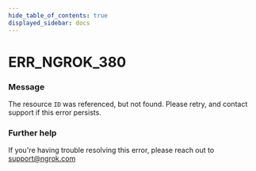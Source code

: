 ```yaml
---
hide_table_of_contents: true
displayed_sidebar: docs
---
```



# ERR_NGROK_380

### Message

The resource `ID` was referenced, but not found. Please retry, and contact support if this error persists.

### Further help

If you're having trouble resolving this error, please reach out to [support@ngrok.com](mailto:support@ngrok.com?subject=Help%20with%20ERR_NGROK_380)

<ErrorDetails error="err_ngrok_380" />

